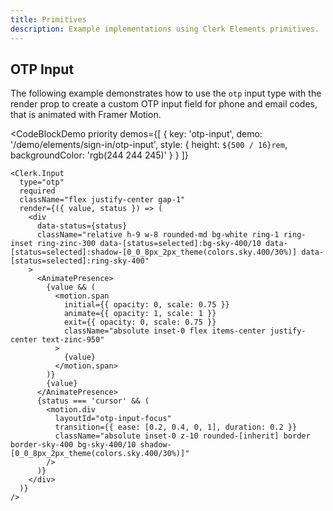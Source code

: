 ```yaml
---
title: Primitives
description: Example implementations using Clerk Elements primitives.
---
```


## OTP Input

The following example demonstrates how to use the `otp` input type with the render prop to create a custom OTP input field for phone and email codes, that is animated with Framer Motion.

<CodeBlockDemo
  priority
  demos={[
  {
    key: 'otp-input',
    demo: '/demo/elements/sign-in/otp-input',
    style: {
      height: `${500 / 16}rem`,
      backgroundColor: 'rgb(244 244 245)'
    }
  }
]}
>
  ```tsx {{ prettier: false, title: 'OTP Input', collapsible: true }}
  <Clerk.Input
    type="otp"
    required
    className="flex justify-center gap-1"
    render={({ value, status }) => (
      <div
        data-status={status}
        className="relative h-9 w-8 rounded-md bg-white ring-1 ring-inset ring-zinc-300 data-[status=selected]:bg-sky-400/10 data-[status=selected]:shadow-[0_0_8px_2px_theme(colors.sky.400/30%)] data-[status=selected]:ring-sky-400"
      >
        <AnimatePresence>
          {value && (
            <motion.span
              initial={{ opacity: 0, scale: 0.75 }}
              animate={{ opacity: 1, scale: 1 }}
              exit={{ opacity: 0, scale: 0.75 }}
              className="absolute inset-0 flex items-center justify-center text-zinc-950"
            >
              {value}
            </motion.span>
          )}
          {value}
        </AnimatePresence>
        {status === 'cursor' && (
          <motion.div
            layoutId="otp-input-focus"
            transition={{ ease: [0.2, 0.4, 0, 1], duration: 0.2 }}
            className="absolute inset-0 z-10 rounded-[inherit] border border-sky-400 bg-sky-400/10 shadow-[0_0_8px_2px_theme(colors.sky.400/30%)]"
          />
        )}
      </div>
    )}
  />
  ```
</CodeBlockDemo>
